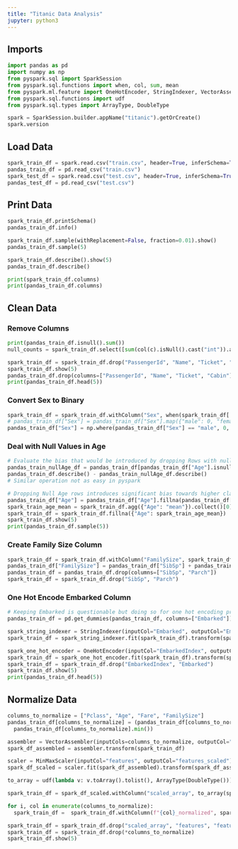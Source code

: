 ```yaml
---
title: "Titanic Data Analysis"
jupyter: python3
---
```


## Imports
```python
import pandas as pd
import numpy as np
from pyspark.sql import SparkSession
from pyspark.sql.functions import when, col, sum, mean
from pyspark.ml.feature import OneHotEncoder, StringIndexer, VectorAssembler, MinMaxScaler
from pyspark.sql.functions import udf
from pyspark.sql.types import ArrayType, DoubleType
```
```python
spark = SparkSession.builder.appName("titanic").getOrCreate()
spark.version
```

## Load Data
```python
spark_train_df = spark.read.csv("train.csv", header=True, inferSchema=True)
pandas_train_df = pd.read_csv("train.csv")
spark_test_df = spark.read.csv("test.csv", header=True, inferSchema=True)
pandas_test_df = pd.read_csv("test.csv")
```

## Print Data
```python
spark_train_df.printSchema()
pandas_train_df.info()

spark_train_df.sample(withReplacement=False, fraction=0.01).show()
pandas_train_df.sample(5)

spark_train_df.describe().show(5)
pandas_train_df.describe()

print(spark_train_df.columns)
print(pandas_train_df.columns)
```

## Clean Data
### Remove Columns
```python
print(pandas_train_df.isnull().sum())
null_counts = spark_train_df.select([sum(col(c).isNull().cast("int")).alias(c) for c in spark_train_df.columns]).show()

spark_train_df = spark_train_df.drop("PassengerId", "Name", "Ticket", "Cabin")
spark_train_df.show(5)
pandas_train_df.drop(columns=["PassengerId", "Name", "Ticket", "Cabin"], inplace=True)
print(pandas_train_df.head(5))
```

### Convert Sex to Binary
```python
spark_train_df = spark_train_df.withColumn("Sex", when(spark_train_df[ "Sex" ] == "male", 0).when(spark_train_df[ "Sex" ] == "female", 1))
# pandas_train_df["Sex"] = pandas_train_df["Sex"].map({"male": 0, "female": 1})
pandas_train_df["Sex"] = np.where(pandas_train_df["Sex"] == "male", 0, 1)
```

### Deal with Null Values in Age
```python
# Evaluate the bias that would be introduced by dropping Rows with null Age
pandas_train_nullAge_df = pandas_train_df[pandas_train_df["Age"].isnull()]
pandas_train_df.describe() - pandas_train_nullAge_df.describe()
# Similar operation not as easy in pyspark

# Dropping Null Age rows introduces significant bias towards higher class and lower parch, therefore imputing instead
pandas_train_df["Age"] = pandas_train_df["Age"].fillna(pandas_train_df["Age"].mean())
spark_train_age_mean = spark_train_df.agg({"Age": "mean"}).collect()[0][0]
spark_train_df = spark_train_df.fillna({"Age": spark_train_age_mean})
spark_train_df.show(5)
print(pandas_train_df.sample(5))
```

### Create Family Size Column
```python
spark_train_df = spark_train_df.withColumn("FamilySize", spark_train_df["SibSp"] + spark_train_df["Parch"] + 1)
pandas_train_df["FamilySize"] = pandas_train_df["SibSp"] + pandas_train_df["Parch"] + 1
pandas_train_df = pandas_train_df.drop(columns=["SibSp", "Parch"])
spark_train_df = spark_train_df.drop("SibSp", "Parch")
```

### One Hot Encode Embarked Column
```python
# Keeping Embarked is questionable but doing so for one hot encoding practise
pandas_train_df = pd.get_dummies(pandas_train_df, columns=["Embarked"])

spark_string_indexer = StringIndexer(inputCol="Embarked", outputCol="EmbarkedIndex")
spark_train_df = spark_string_indexer.fit(spark_train_df).transform(spark_train_df)

spark_one_hot_encoder = OneHotEncoder(inputCol="EmbarkedIndex", outputCol="EmbarkedVec")
spark_train_df = spark_one_hot_encoder.fit(spark_train_df).transform(spark_train_df)
spark_train_df = spark_train_df.drop("EmbarkedIndex", "Embarked")
spark_train_df.show(5)
print(pandas_train_df.head(5))
```

## Normalize Data
```python
columns_to_normalize = ["Pclass", "Age", "Fare", "FamilySize"]
pandas_train_df[columns_to_normalize] = (pandas_train_df[columns_to_normalize] - pandas_train_df[columns_to_normalize].min()) / (pandas_train_df[columns_to_normalize].max() -
  pandas_train_df[columns_to_normalize].min())

assembler = VectorAssembler(inputCols=columns_to_normalize, outputCol="features")
spark_df_assembled = assembler.transform(spark_train_df)

scaler = MinMaxScaler(inputCol="features", outputCol="features_scaled")
spark_df_scaled = scaler.fit(spark_df_assembled).transform(spark_df_assembled)

to_array = udf(lambda v: v.toArray().tolist(), ArrayType(DoubleType()))

spark_train_df = spark_df_scaled.withColumn("scaled_array", to_array(spark_df_scaled["features_scaled"]))

for i, col in enumerate(columns_to_normalize):
  spark_train_df =  spark_train_df.withColumn(f"{col}_normalized", spark_train_df["scaled_array"].getItem(i))

spark_train_df = spark_train_df.drop("scaled_array", "features", "features_scaled")
spark_train_df = spark_train_df.drop(*columns_to_normalize)
spark_train_df.show(5)
```


